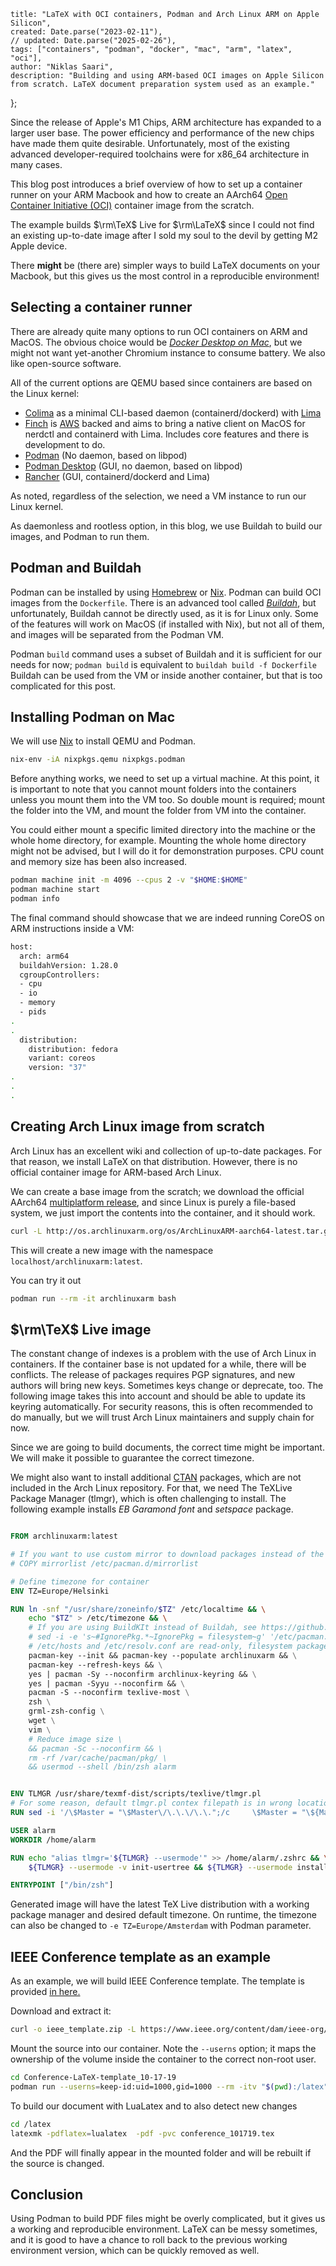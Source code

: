     title: "LaTeX with OCI containers, Podman and Arch Linux ARM on Apple Silicon",
    created: Date.parse("2023-02-11"),
    // updated: Date.parse("2025-02-26"),
    tags: ["containers", "podman", "docker", "mac", "arm", "latex", "oci"],
    author: "Niklas Saari",
    description: "Building and using ARM-based OCI images on Apple Silicon from scratch. LaTeX document preparation system used as an example."
};

Since the release of Apple's M1 Chips, ARM architecture has expanded to a larger user base.
The power efficiency and performance of the new chips have made them quite desirable.
Unfortunately, most of the existing advanced developer-required toolchains were for x86_64 architecture in many cases.

This blog post introduces a brief overview of how to set up a container runner on your ARM Macbook and how to create an AArch64 [Open Container Initiative (OCI)](https://opencontainers.org/about/overview/) container image from the scratch.


The example builds $\rm\TeX$ Live for $\rm\LaTeX$ since I could not find an existing up-to-date image after I sold my soul to the devil by getting M2 Apple device.

There **might** be (there are) simpler ways to build LaTeX documents on your Macbook, but this gives us the most control in a reproducible environment!

## Selecting a container runner

There are already quite many options to run OCI containers on ARM and MacOS.
The obvious choice would be [*Docker Desktop on Mac*](https://docs.docker.com/desktop/install/mac-install/), but we might not want yet-another Chromium instance to consume battery. 
We also like open-source software.

All of the current options are QEMU based since containers are based on the Linux kernel: 
  * [Colima](https://github.com/abiosoft/colima) as a minimal CLI-based daemon (containerd/dockerd) with [Lima](https://github.com/lima-vm/lima)
  * [Finch](https://github.com/runfinch/finch) is [AWS](https://aws.amazon.com/blogs/opensource/introducing-finch-an-open-source-client-for-container-development/) backed and aims to bring a native client on MacOS for nerdctl and containerd with Lima. Includes core features and there is development to do.
  * [Podman](https://podman.io/getting-started/installation) (No daemon, based on libpod)
  * [Podman Desktop](https://podman-desktop.io/) (GUI, no daemon, based on libpod)
  * [Rancher](https://rancherdesktop.io/) (GUI, containerd/dockerd and Lima)

As noted, regardless of the selection, we need a VM instance to run our Linux kernel.

As daemonless and rootless option, in this blog, we use Buildah to build our images, and Podman to run them.

## Podman and Buildah

Podman can be installed by using [Homebrew](https://formulae.brew.sh/formula/podman) or [Nix](https://github.com/NixOS/nixpkgs/blob/master/pkgs/applications/virtualization/podman/default.nix).
Podman can build OCI images from the `Dockerfile`.
There is an advanced tool called [_Buildah_](https://buildah.io/), but unfortunately, Buildah cannot be directly used, as it is for Linux only.
Some of the features will work on MacOS (if installed with Nix), but not all of them, and images will be separated from the Podman VM.

Podman `build` command uses a subset of Buildah and it is sufficient for our needs for now; `podman build` is equivalent to `buildah build -f Dockerfile` 
Buildah can be used from the VM or inside another container, but that is too complicated for this post.

## Installing Podman on Mac

We will use [Nix](https://nixos.org/manual/nix/stable/package-management/basic-package-mgmt.html) to install QEMU and Podman.

```sh frame="none"
nix-env -iA nixpkgs.qemu nixpkgs.podman 
```

Before anything works, we need to set up a virtual machine.
At this point, it is important to note that you cannot mount folders into the containers unless you mount them into the VM too.
So double mount is required; mount the folder into the VM, and mount the folder from VM into the container.

You could either mount a specific limited directory into the machine or the whole home directory, for example.
Mounting the whole home directory might not be advised, but I will do it for demonstration purposes.
CPU count and memory size has been also increased.

```sh frame="none"
podman machine init -m 4096 --cpus 2 -v "$HOME:$HOME"
podman machine start
podman info
```
The final command should showcase that we are indeed running CoreOS on ARM instructions inside a VM:

```sh frame="none"
host:
  arch: arm64
  buildahVersion: 1.28.0
  cgroupControllers:
  - cpu
  - io
  - memory
  - pids
.
.
  distribution:
    distribution: fedora
    variant: coreos
    version: "37"
.
.
.
```

## Creating Arch Linux image from scratch

Arch Linux has an excellent wiki and collection of up-to-date packages.
For that reason, we install LaTeX on that distribution.
However, there is no official container image for ARM-based Arch Linux.

We can create a base image from the scratch; we download the official AArch64 [multiplatform release](https://archlinuxarm.org/about/downloads), and since Linux is purely a file-based system, we just import the contents into the container, and it should work.

```bash frame="none"
curl -L http://os.archlinuxarm.org/os/ArchLinuxARM-aarch64-latest.tar.gz | podman import - archlinuxarm
```
This will create a new image with the namespace `localhost/archlinuxarm:latest`. 

You can try it out
```bash frame="none"
podman run --rm -it archlinuxarm bash
```

## $\rm\TeX$ Live image

The constant change of indexes is a problem with the use of Arch Linux in containers.
If the container base is not updated for a while, there will be conflicts.
The release of packages requires PGP signatures, and new authors will bring new keys.
Sometimes keys change or deprecate, too.
The following image takes this into account and should be able to update its keyring automatically.
For security reasons, this is often recommended to do manually, but we will trust Arch Linux maintainers and supply chain for now. 

Since we are going to build documents, the correct time might be important.
We will make it possible to guarantee the correct timezone.

We might also want to install additional [CTAN](https://ctan.org/) packages, which are not included in the Arch Linux repository.
For that, we need The TeXLive Package Manager (tlmgr), which is often challenging to install.
The following example installs *EB Garamond font* and *setspace* package.

```dockerfile frame="code"

FROM archlinuxarm:latest

# If you want to use custom mirror to download packages instead of the automatic geolocation
# COPY mirrorlist /etc/pacman.d/mirrorlist

# Define timezone for container
ENV TZ=Europe/Helsinki

RUN ln -snf "/usr/share/zoneinfo/$TZ" /etc/localtime && \
    echo "$TZ" > /etc/timezone && \
    # If you are using BuildKIt instead of Buildah, see https://github.com/moby/buildkit/issues/1267 \
    # sed -i -e 's~#IgnorePkg.*~IgnorePkg = filesystem~g' '/etc/pacman.conf' && \
    # /etc/hosts and /etc/resolv.conf are read-only, filesystem package attempts to modify them
    pacman-key --init && pacman-key --populate archlinuxarm && \
    pacman-key --refresh-keys && \
    yes | pacman -Sy --noconfirm archlinux-keyring && \
    yes | pacman -Syyu --noconfirm && \
    pacman -S --noconfirm texlive-most \
    zsh \
    grml-zsh-config \
    wget \
    vim \
    # Reduce image size \
    && pacman -Sc --noconfirm && \
    rm -rf /var/cache/pacman/pkg/ \
    && usermod --shell /bin/zsh alarm


ENV TLMGR /usr/share/texmf-dist/scripts/texlive/tlmgr.pl
# For some reason, default tlmgr.pl contex filepath is in wrong location in Arch Linux 
RUN sed -i '/\$Master = "\$Master\/\.\.\/\.\.";/c     \$Master = "\${Master}\/\.\.\/\.\.\/\.\.";' $TLMGR

USER alarm
WORKDIR /home/alarm

RUN echo "alias tlmgr='${TLMGR} --usermode'" >> /home/alarm/.zshrc && \
    ${TLMGR} --usermode -v init-usertree && ${TLMGR} --usermode install ebgaramond setspace

ENTRYPOINT ["/bin/zsh"]
```

Generated image will have the latest TeX Live distribution with a working package manager and desired default timezone.
On runtime, the timezone can also be changed to `-e TZ=Europe/Amsterdam` with Podman parameter.


## IEEE Conference template as an example

As an example, we will build IEEE Conference template.
The template is provided [in here.](https://www.ieee.org/conferences/publishing/templates.html)

Download and extract it:
```bash frame="none"
curl -o ieee_template.zip -L https://www.ieee.org/content/dam/ieee-org/ieee/web/org/pubs/conference-latex-template_10-17-19.zip && 7z x ieee_template.zip
```

Mount the source into our container.
Note the ``--userns`` option; it maps the ownership of the volume inside the container to the correct non-root user.

```bash frame="none"
cd Conference-LaTeX-template_10-17-19 
podman run --userns=keep-id:uid=1000,gid=1000 --rm -itv "$(pwd):/latex" texlive:latest
```

To build our document with LuaLatex and to also detect new changes

```bash frame="none"
cd /latex
latexmk -pdflatex=lualatex  -pdf -pvc conference_101719.tex
```

And the PDF will finally appear in the mounted folder and will be rebuilt if the source is changed.

## Conclusion

Using Podman to build PDF files might be overly complicated, but it gives us a working and reproducible environment.
LaTeX can be messy sometimes, and it is good to have a chance to roll back to the previous working environment version, which can be quickly removed as well.
